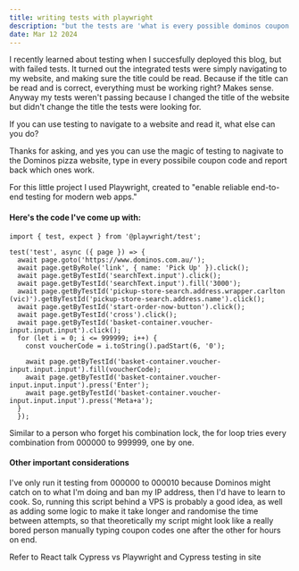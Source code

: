 ```yaml
---
title: writing tests with playwright
description: "but the tests are 'what is every possible dominos coupon'"
date: Mar 12 2024
---
```


I recently learned about testing when I succesfully deployed this blog, but with failed tests. It turned out the integrated tests were simply navigating to my website, and making sure the title could be read. Because if the title can be read and is correct, everything must be working right? Makes sense. Anyway my tests weren't passing because I changed the title of the website but didn't change the title the tests were looking for.

If you can use testing to navigate to a website and read it, what else can you do?

Thanks for asking, and yes you can use the magic of testing to nagivate to the Dominos pizza website, type in every possibile coupon code and report back which ones work.

For this little project I used Playwright, created to "enable reliable end-to-end testing for modern web apps."

#### Here's the code I've come up with:

```
import { test, expect } from '@playwright/test';

test('test', async ({ page }) => {
  await page.goto('https://www.dominos.com.au/');
  await page.getByRole('link', { name: 'Pick Up' }).click();
  await page.getByTestId('searchText.input').click();
  await page.getByTestId('searchText.input').fill('3000');
  await page.getByTestId('pickup-store-search.address.wrapper.carlton (vic)').getByTestId('pickup-store-search.address.name').click();
  await page.getByTestId('start-order-now-button').click();
  await page.getByTestId('cross').click();
  await page.getByTestId('basket-container.voucher-input.input.input').click();
  for (let i = 0; i <= 999999; i++) {
    const voucherCode = i.toString().padStart(6, '0');
    
    await page.getByTestId('basket-container.voucher-input.input.input').fill(voucherCode);
    await page.getByTestId('basket-container.voucher-input.input.input').press('Enter');
    await page.getByTestId('basket-container.voucher-input.input.input').press('Meta+a');
  }
  });
  ```
Similar to a person who forget his combination lock, the for loop tries every combination from 000000 to 999999, one by one.

####  Other important considerations

I've only run it testing from 000000 to 000010 because Dominos might catch on to what I'm doing and ban my IP address, then I'd have to learn to cook. So, running this script behind a VPS is probably a good idea, as well as adding some logic to make it take longer and randomise the time between attempts, so that theoretically my script might look like a really bored person manually typing coupon codes one after the other for hours on end.

Refer to React talk Cypress vs Playwright and Cypress testing in site